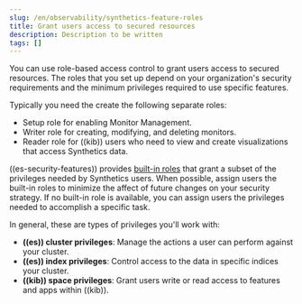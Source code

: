 ```yaml
---
slug: /en/observability/synthetics-feature-roles
title: Grant users access to secured resources
description: Description to be written
tags: []
---
```


<div id="synthetics-feature-roles"></div>

You can use role-based access control to grant users access to secured
resources. The roles that you set up depend on your organization's security
requirements and the minimum privileges required to use specific features.

Typically you need the create the following separate roles:

* <DocLink slug="/en/observability/synthetics-role-setup">Setup role</DocLink> for enabling Monitor Management.
* <DocLink slug="/en/observability/synthetics-role-write">Writer role</DocLink>  for creating, modifying, and deleting monitors.
* <DocLink slug="/en/observability/synthetics-role-read">Reader role</DocLink> for ((kib)) users who need to view and
    create visualizations that access Synthetics data.

((es-security-features)) provides [built-in roles](((ref))/built-in-roles.html) that grant a
subset of the privileges needed by Synthetics users.
When possible, assign users the built-in roles to minimize the affect of future changes on your security strategy.
If no built-in role is available, you can assign users the privileges needed to accomplish a specific task.

In general, these are types of privileges you'll work with:

* **((es)) cluster privileges**: Manage the actions a user can perform against your cluster.
* **((es)) index privileges**: Control access to the data in specific indices your cluster.
* **((kib)) space privileges**: Grant users write or read access to features and apps within ((kib)).

